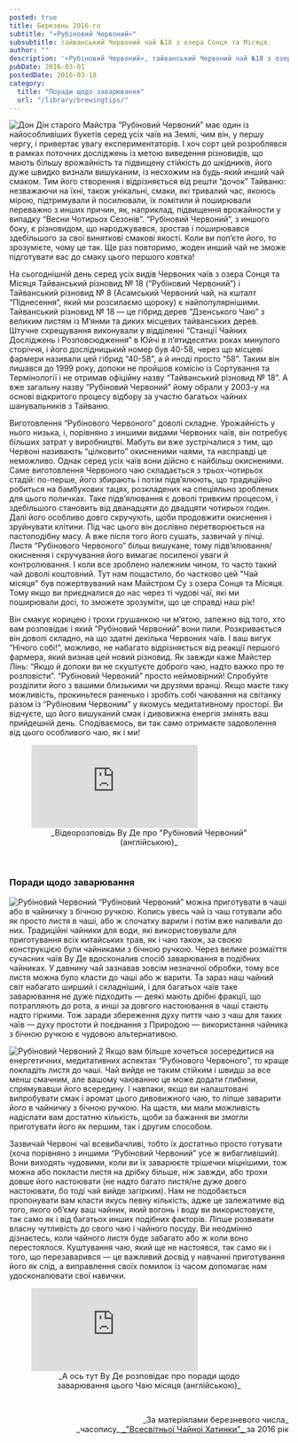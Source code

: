 ```yaml
---
posted: true
title: Березень 2016-го
subtitle: "«Рубіновий Червоний»"
subsubtitle: тайванський Червоний чай №18 з озера Сонця та Місяця.
author: ""
description: '«Рубіновий Червоний», тайванський Червоний чай №18 з озера Сонця та Місяця.'
pubDate: 2016-03-01
postedDate: 2016-03-18
category: 
  title: "Поради щодо заварювання"
  url: "/library/brewingtips/"
---
```



<Image class="float-right" src={Image1} alt="Дон Дін старого Майстра" /> “Рубіновий Червоний” має один із найособливіших букетів серед усіх чаїв на Землі, чим він, у першу чергу, і привертає увагу експериментаторів. І хоч сорт цей розроблявся в рамках поточних досліджень із метою виведення різновидів, що мають більшу врожайність та підвищену стійкість до шкідників, його дуже швидко визнали вишуканим, із несхожим на будь-який инший чай смаком. Тим його створення і відрізняється від решти “дочок” Тайваню: незважаючи на їхні, також унікальні, смаки, які тривалий час, якоюсь мірою, підтримували й посилювали, їх помітили й поширювали переважно з инших причин, як, наприклад, підвищення врожайности у випадку “Весни Чотирьох Сезонів”. “Рубіновий Червоний”, з иншого боку, є різновидом, що народжувався, зростав і поширювався здебільшого за свої виняткові смакові якості. Коли ви поп’єте його, то зрозумієте, чому це так. Ще раз повторимо, жоден инший чай не зможе підготувати вас до смаку цього першого ковтка!

На сьогоднішній день серед усіх видів Червоних чаїв з озера Сонця та Місяця Тайванський різновид № 18 (“Рубіновий Червоний”) і Тайванський різновид № 8 (Асамський Червоний чай, на кшталт “Піднесення”, який ми розсилаємо щороку) є найпопулярнішими. Тайванський різновид № 18 — це гібрид дерев “Дзенського Чаю” з великим листям із М’янми та диких місцевих тайванських дерев. Штучне схрещування виконували у відділенні “Станції Чайних Досліджень і Розповсюдження” в Юйчі в п’ятидесятих роках минулого сторіччя, і його дослідницький номер був 40-58, через що місцеві фармери називали цей гібрид “40-58”, а й иноді просто “58”. Таким він лишався до 1999 року, допоки не пройшов комісію із Сортування та Термінології і не отримав офіційну назву “Тайванський різновид № 18”. А вже загальну назву “Рубіновий Червоний” йому обрали у 2003-у на основі відкритого процесу відбору за участю багатьох чайних шанувальників з Тайваню.

Виготовлення “Рубінового Червоного” доволі складне. Урожайність у нього низька, і, порівняно з иншими видами Червоних чаїв, він потребує більших затрат у виробництві. Мабуть ви вже зустрічалися з тим, що Червоні називають “цілковито” окисненими чаями, та насправді це неможливо. Однак серед усіх чаїв вони дійсно є найбільш окисненими. Саме виготовлення Червоного чаю складається з трьох-чотирьох стадій: по-перше, його збирають і потім підв’ялюють, що традиційно робиться на бамбукових тацях, розкладених на спеціяльно зроблених для цього поличках. Таке підв’ялювання є доволі тривким процесом, і здебільшого становить від дванадцяти до двадцяти чотирьох годин. Далі його особливо довго скручують, щоби продовжити окиснення і зруйнувати клітини. Під час цього він дослівно перетворюється на пастоподібну масу. А вже після того його сушать, зазвичай у пічці. Листя “Рубінового Червоного” більш вишукане, тому підв’ялювання/окиснення і скручування його вимагає посиленої уваги й контролювання. І коли все зроблено належним чином, то часто такий чай доволі коштовний. Тут нам пощастило, бо частково цей "Чай місяця" був пожертвуваний нам Майстром Су з озера Сонця та Місяця. Тому якщо ви приєдналися до нас через ті чудові чаї, які ми поширювали досі, то зможете зрозуміти, що це справді наш рік!

Він смакує корицею і трохи грушанкою чи м’ятою, залежно від того, хто вам розповідає і який “Рубіновий Червоний” вони пили. Розкривається він доволі складно, на що здатні декілька Червоних чаїв. І ваш вигук “Нічого собі!”, можливо, не набагато відрізняється від реакції першого фармера, який визнав цей новий різновид. Як завжди каже Майстер Лінь: “Якщо й допоки ви не скуштуєте доброго чаю, надто важко про те розповісти”. “Рубіновий Червоний” просто неймовірний! Спробуйте розділити його з вашими близькими чи друзями вранці. Якщо маєте таку можливість, прокиньтеся раненько і зробіть собі чаювання на світанку разом із “Рубіновим Червоним” у якомусь медитативному просторі. Ви відчуєте, що його вишуканий смак і дивовижна енергія змінять ваш прийдешній день. Сподіваємось, ви так само отримаєте задоволення від цього особливого чаю, як і ми!

<figure>
    <iframe class="align-center" src="https://www.youtube.com/embed/1lyrNXIS7Ps?si=o7gE78Lk9v-iwr3X" title="YouTube video player" frameborder="0" allow="accelerometer; autoplay; clipboard-write; encrypted-media; gyroscope; picture-in-picture; web-share" referrerpolicy="strict-origin-when-cross-origin" allowfullscreen></iframe>
    <figcaption style="font-size: 0.9rem; text-align: center;">
            _Відеорозповідь Ву Де про "Рубіновий Червоний" (англійською)_
    </figcaption>
</figure>

<p>&nbsp;</p>

### Поради щодо заварювання

<Image class="float-left" src={Image2} alt="Рубіновий Червоний" /> “Рубіновий Червоний” можна приготувати в чаші або в чайничку з бічною ручкою. Колись увесь чай із чаш готували або як просто листя в чаші, або ж спочатку варили і потім вже наливали до них. Традиційні чайники для води, які використовували для приготування всіх китайських трав, як і чаю також, за своєю конструкцією були чайниками з бічною ручкою. Через велике розмаїття сучасних чаїв Ву Де вдосконалив спосіб заварювання в подібних чайниках. У давнину чай зазнавав зовсім незначної обробки, тому все листя можна було класти до чаші або ж варити. Та зараз наш чайний світ набагато ширший і складніший, і для багатьох чаїв таке заварювання не дуже підходить — деякі мають дрібні фракції, що потрапляють до рота, а инші за довгого настоювання в чаші стають надто гіркими. Тож заради збереження духу пиття чаю з чаш для таких чаїв — духу простоти й поєднання з Природою — використання чайника з бічною ручкою є чудовою альтернативою.

<Image class="float-right" src={Image3} alt="Рубіновий Червоний 2" /> Якщо вам більше хочеться зосередитися на енергетичних, медитативних аспектах “Рубінового Червоного”, то краще покладіть листя до чаші. Чай вийде не таким стійким і швидш за все менш смачним, але вашому чаюванню це може додати глибини, спрямувавши його всередину. І навпаки, якщо ви налаштовані випробувати смак і аромат цього дивовижного чаю, то ліпше заварити його в чайничку з бічною ручкою. На щастя, ми мали можливість надіслати вам достатню кількість, щоби за бажання ви змогли приготувати його як першим, так і другим способом.

Зазвичай Червоні чаї всевибачливі, тобто їх достатньо просто готувати (хоча порівняно з иншими “Рубіновий Червоний” усе ж вибагливіший). Вони виходять чудовими, коли ви їх заварюєте трішечки міцнішими, тож можна або покласти листя на дрібку більше, ніж завжди, або трохи довше його настоювати (не надто багато листя/не дуже довго настоювати, бо тоді чай вийде загірким). Нам не подобається пропонувати вам класти якусь певну кількість, адже це залежатиме від того, якого об’єму ваш чайник, який вогонь і воду ви використовуєте, так само як і від багатьох инших подібних факторів. Ліпше розвивати власну чутливість до свого чаю і чайного посуду. Ви неодмінно дізнаєтесь, коли чайного листя буде забагато або ж коли воно перестоялося. Куштування чаю, який ще не настоявся, так само як і того, що перезаварився — це важливий досвід у навчанні приготування його як слід, а виправлення своїх помилок із часом допомагає нам удосконалювати свої навички.

<figure>
    <iframe class="align-center" src="https://www.youtube.com/embed/RcUXOBWIank?si=VuR6ZUDy6Bf4piN9" title="YouTube video player" frameborder="0" allow="accelerometer; autoplay; clipboard-write; encrypted-media; gyroscope; picture-in-picture; web-share" referrerpolicy="strict-origin-when-cross-origin" allowfullscreen></iframe>
    <figcaption style="font-size: 0.9rem; text-align: center;">
            _А ось тут Ву Де розповідає про поради щодо заварювання цього Чаю місяця (англійською)_
    </figcaption>
</figure>

<p>&nbsp;</p>

<p align="right" style="font-size: 0.9rem;">_За матеріялами березневого числа_<br />_часопису_<a title="globalteahut.org" href="http://www.globalteahut.org/" target="blank" rel="noopener"> _"Всесвітньої Чайної Хатинки"_ </a>за 2016 рік</p>